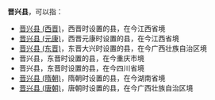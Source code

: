 '''晋兴县'''，可以指：
*[[晋兴县_(西晋)|晋兴县 (西晋)]]，西晋时设置的县，在今江西省境
*[[晋兴县_(元康)|晋兴县 (元康)]]，西晋元康时设置的县，在今江西省境
*[[晋兴县_(东晋)|晋兴县 (东晋)]]，东晋大兴时设置的县，在今广西壮族自治区境
*晋兴县，东晋时设置的县，在今重庆市境
*晋兴县，东晋时设置的县，在今四川省境
*[[晋兴县_(隋朝)|晋兴县 (隋朝)]]，隋朝时设置的县，在今湖南省境
*[[晋兴县_(唐朝)|晋兴县 (唐朝)]]，唐朝时设置的县，在今广西壮族自治区境

{{Disambig|J|Cat=三字中国县名消歧义}}